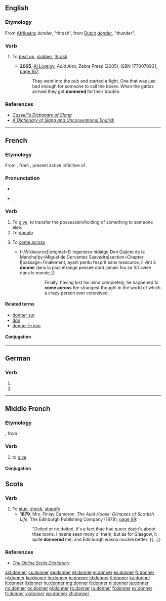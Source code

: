 {{also|Donner}}

==English==

===Etymology===
From [[w:Afrikaans|Afrikaans]] ''donder'', "thrash", from [[w:Dutch|Dutch]] ''[[donder]]'', "thunder".

===Verb===
{{en-verb}}

# {{South Africa|slang}} To [[beat up]], [[clobber]], [[thrash]]
#* '''2005''', [[w:Al Lovejoy|Al Lovejoy]], ''Acid Alex'', Zebra Press (2005), ISBN 1770070931, [http://books.google.com/books?id=5zqks5PBUowC&pg=PT191 page 167]:
#*: They went into the pub and started a fight. One that was just bad enough for someone to call the boere. When the gattas arrived they got '''donnered''' for their trouble.

===References===
* ''[http://books.google.com/books?id=5GpLcC4a5fAC&pg=PA428 Cassell's Dictionary of Slang]''
* ''[http://books.google.com/books?id=tvRp1whVFUsC&pg=PA328 A Dictionary of Slang and Unconventional English]''

----

==French==

===Etymology===
From {{etyl|fro|fr}} {{term|doner|lang=fro}}, from {{etyl|la|fr}} {{term|donare|dōnāre|lang=la}}, present active infinitive of {{term|dono|dōnō|lang=la}}.

===Pronunciation===
* {{audio|Fr-donner.ogg|audio}}
* {{IPA|/dɔ.ne/|lang=fr}}, {{X-SAMPA|/dO.ne/}}

===Verb===
{{fr-verb}}

# To [[give]], to transfer the possession/holding of something to someone else.
# To [[donate]]
# {{intransitive|lang=fr}} To [[come across]]
#* {{quote-book|year=1837|author=Louis Viardot|title=L’Ingénieux Hidalgo Don Quichotte de la Manche|url=[s:fr: L’Ingénieux Hidalgo Don Quichotte de la Manche{{!}}fr.Wikisource]|original=El ingenioso hidalgo Don Quijote de la Mancha|by=Miguel de Cervantes Saavedra|section=Chapter I|passage=Finalement, ayant perdu l’esprit sans ressource, il vint à '''donner''' dans la plus étrange pensée dont jamais fou se fût avisé dans le monde.}}
#*:: Finally, having lost his mind completely, he happened to '''come across''' the strangest thought in the world of which a crazy person ever conceived.

====Related terms====
* [[donner sur]]
* [[don#French|don]]
* [[donner le jour]]

====Conjugation====
{{fr-conj-er|donn|avoir}}

----

==German==

===Verb===
{{head|de}}

# {{de-verb form of|donnern|1|s|g}}
# {{de-verb form of|donnern|i|s}}

----

==Middle French==

===Etymology===
{{etyl|fro|frm}} {{term|doner|lang=fro}}, from {{etyl|la|frm}} {{term|dono|dōnō|lang=la}}

===Verb===
{{head|frm|verb}}

# to [[give]]

====Conjugation====
{{frm-conj-er|donn}}

==Scots==

===Verb===
{{sco-verb}}

# To [[stun]], [[shock]], [[stupefy]]
#* '''1879''', Mrs. Finlay Cameron, ''The Auld Hoose: Glimpses of Scottish Life'', The Edinburgh Publishing Company (1879), [http://books.google.com/books?id=yxkCAAAAQAAJ&pg=PA69 page 69]:
#*: "Doited or no doited, it's a fact thae hae queer daein's aboot thae toons. I haena seen mony o' them; but as for Glasgow, it quite '''donnered''' me; and Edinburgh wasna muckle better. {{…}}

===References===
* ''[http://www.scots-online.org/dictionary/read.asp?letter=D&CurPage=32 The Online Scots Dictionary]''

[[ast:donner]]
[[cs:donner]]
[[de:donner]]
[[et:donner]]
[[el:donner]]
[[es:donner]]
[[fr:donner]]
[[gl:donner]]
[[ko:donner]]
[[hr:donner]]
[[io:donner]]
[[id:donner]]
[[it:donner]]
[[ku:donner]]
[[lt:donner]]
[[li:donner]]
[[hu:donner]]
[[mg:donner]]
[[fj:donner]]
[[nl:donner]]
[[ja:donner]]
[[no:donner]]
[[oc:donner]]
[[pl:donner]]
[[ro:donner]]
[[ru:donner]]
[[fi:donner]]
[[sv:donner]]
[[tr:donner]]
[[vi:donner]]
[[wa:donner]]
[[zh:donner]]